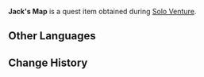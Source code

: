 {{Item Infobox
|id           = 100602
|image        = Item Parcel.png
|type         = Quest Items
|description  = Jack's map. Huge when unfolded, but currently neatly packed into a box.
|source1      = Found during [[Solo Venture]]
}}
'''Jack's Map''' is a quest item obtained during [[Solo Venture]].

==Other Languages==
{{Other Languages|default_hidden = 1
|en      = Jack's Map
|zhs     = 杰克的地图
|zhs_rm  = Jiékè de Dìtú
|zht     = 傑克的地圖
|zht_rm  = Jiékè de Dìtú
|ja      = ジャックの地図
|ja_rm   = Jakku no Chizu
|ko      = 잭의 지도
|ko_rm   = 
|es      = Mapa de Jack
|fr      = Carte de Jack
|ru      = Карта Джека
|th      = แผนที่ของ Jack
|th_rm   = Phaenthi khong Jack
|vi      = Bản đồ của Jack
|de      = Jacks Karte
|id      = Peta Jack
|pt      = Mapa de Jack
}}

==Change History==
{{Change History|1.0}}